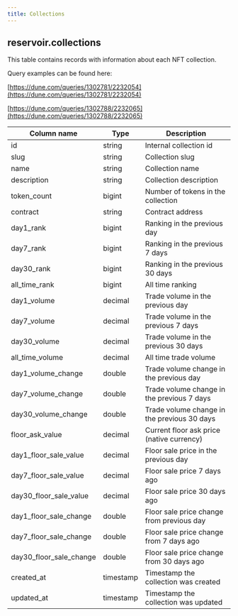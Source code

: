 ```yaml
---
title: Collections
---
```


## **reservoir.collections**

This table contains records with information about each NFT collection.

Query examples can be found here:

[https://dune.com/queries/1302781/2232054](https://dune.com/queries/1302781/2232054)

[https://dune.com/queries/1302788/2232065](https://dune.com/queries/1302788/2232065)

| **Column name**            | **Type**  | **Description**                             |
|----------------------------|-----------|---------------------------------------------|
| id                         | string    | Internal collection id                      |
| slug                       | string    | Collection slug                             |
| name                       | string    | Collection name                             |
| description                | string    | Collection description                      |
| token\_count               | bigint    | Number of tokens in the collection          |
| contract                   | string    | Contract address                            |
| day1\_rank                 | bigint    | Ranking in the previous day                 |
| day7\_rank                 | bigint    | Ranking in the previous 7 days              |
| day30\_rank                | bigint    | Ranking in the previous 30 days             |
| all\_time\_rank            | bigint    | All time ranking                            |
| day1\_volume               | decimal   | Trade volume in the previous day            |
| day7\_volume               | decimal   | Trade volume in the previous 7 days         |
| day30\_volume              | decimal   | Trade volume in the previous 30 days        |
| all\_time\_volume          | decimal   | All time trade volume                       |
| day1\_volume\_change       | double    | Trade volume change in the previous day     |
| day7\_volume\_change       | double    | Trade volume change in the previous 7 days  |
| day30\_volume\_change      | double    | Trade volume change in the previous 30 days |
| floor\_ask\_value          | decimal   | Current floor ask price (native currency)   |
| day1\_floor\_sale\_value   | decimal   | Floor sale price in the previous day        |
| day7\_floor\_sale\_value   | decimal   | Floor sale price 7 days ago                 |
| day30\_floor\_sale\_value  | decimal   | Floor sale price 30 days ago                |
| day1\_floor\_sale\_change  | double    | Floor sale price change from previous day   |
| day7\_floor\_sale\_change  | double    | Floor sale price change from 7 days ago     |
| day30\_floor\_sale\_change | double    | Floor sale price change from 30 days ago    |
| created\_at                | timestamp | Timestamp the collection was created        |
| updated\_at                | timestamp | Timestamp the collection was updated        |
